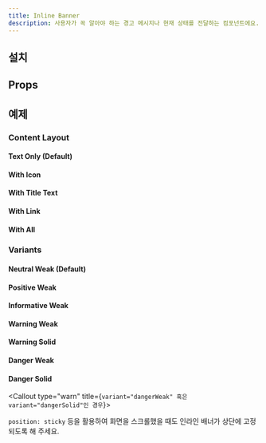 ```yaml
---
title: Inline Banner
description: 사용자가 꼭 알아야 하는 경고 메시지나 현재 상태를 전달하는 컴포넌트에요.
---
```


<ComponentExample name="inline-banner-preview" />

## 설치

<Installation name="inline-banner" />

## Props

<AutoTypeTable
  path="./registry/ui/inline-banner.tsx"
  name="InlineBannerProps"
/>

## 예제

### Content Layout

#### Text Only (Default)

<ComponentExample name="inline-banner-text-only" />

#### With Icon

<ComponentExample name="inline-banner-with-icon" />

#### With Title Text

<ComponentExample name="inline-banner-with-title-text" />

#### With Link

<ComponentExample name="inline-banner-with-link" />

#### With All

<ComponentExample name="inline-banner-with-all" />

### Variants

#### Neutral Weak (Default)

<ComponentExample name="inline-banner-neutral-weak" />

#### Positive Weak

<ComponentExample name="inline-banner-positive-weak" />

#### Informative Weak

<ComponentExample name="inline-banner-informative-weak" />

#### Warning Weak

<ComponentExample name="inline-banner-warning-weak" />

#### Warning Solid

<ComponentExample name="inline-banner-warning-solid" />

#### Danger Weak

<ComponentExample name="inline-banner-danger-weak" />

#### Danger Solid

<ComponentExample name="inline-banner-danger-solid" />

<Callout type="warn" title={`variant="dangerWeak" 혹은 variant="dangerSolid"인 경우`}>

`position: sticky` 등을 활용하여 화면을 스크롤했을 때도 인라인 배너가 상단에 고정되도록 해 주세요.

</Callout>

<StackflowExample name="inline-banner-activity" />
